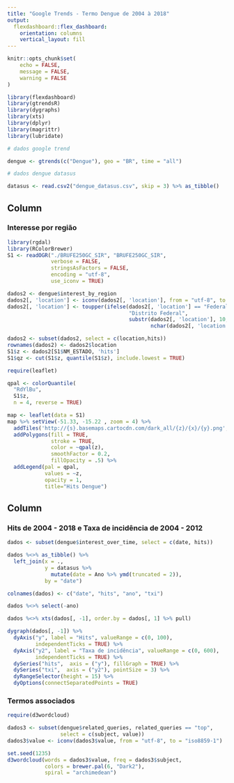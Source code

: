 ```yaml
---
title: "Google Trends - Termo Dengue de 2004 à 2018"
output: 
  flexdashboard::flex_dashboard:
    orientation: columns
    vertical_layout: fill
---
```


```r
knitr::opts_chunk$set(
	echo = FALSE,
	message = FALSE,
	warning = FALSE
)

library(flexdashboard)
library(gtrendsR)
library(dygraphs)
library(xts)
library(dplyr)
library(magrittr)
library(lubridate)

# dados google trend

dengue <- gtrends(c("Dengue"), geo = "BR", time = "all")  

# dados dengue datasus

datasus <- read.csv2("dengue_datasus.csv", skip = 3) %>% as_tibble()

```

Column {data-width=550}
-----------------------------------------------------------------------

### Interesse por região

```r
library(rgdal)
library(RColorBrewer)
S1 <- readOGR("./BRUFE250GC_SIR", "BRUFE250GC_SIR",
              verbose = FALSE,
              stringsAsFactors = FALSE,
              encoding = "utf-8",
              use_iconv = TRUE)

dados2 <- dengue$interest_by_region
dados2[, 'location'] <- iconv(dados2[, 'location'], from = "utf-8", to = "iso8859-1")
dados2[, 'location'] <- toupper(ifelse(dados2[, 'location'] == "Federal District",
                                       "Distrito Federal",
                                       substr(dados2[, 'location'], 10,
                                              nchar(dados2[, 'location']))))

dados2 <- subset(dados2, select = c(location,hits))
rownames(dados2) <- dados2$location
S1$z <- dados2[S1$NM_ESTADO, 'hits']
S1$qz <- cut(S1$z, quantile(S1$z), include.lowest = TRUE)

require(leaflet)

qpal <- colorQuantile(
  "RdYlBu",
  S1$z,
  n = 4, reverse = TRUE)

map <- leaflet(data = S1)
map %>% setView(-51.33, -15.22 , zoom = 4) %>% 
  addTiles('http://{s}.basemaps.cartocdn.com/dark_all/{z}/{x}/{y}.png', attribution = 'Map tiles by <a href="http://stamen.com">Stamen Design</a>, <a href="http://creativecommons.org/licenses/by/3.0">CC BY 3.0</a> &mdash; Map data &copy; <a href="http://www.openstreetmap.org/copyright">OpenStreetMap</a>') %>% 
  addPolygons(fill = TRUE, 
              stroke = TRUE, 
              color = ~qpal(z),
              smoothFactor = 0.2, 
              fillOpacity = .5) %>% 
  addLegend(pal = qpal,
            values = ~z,
            opacity = 1,
            title="Hits Dengue")
```

Column {data-width=450}
-----------------------------------------------------------------------

### Hits de 2004 - 2018 e Taxa de incidência de 2004 - 2012

```r

dados <- subset(dengue$interest_over_time, select = c(date, hits))

dados %<>% as_tibble() %>% 
  left_join(x = ., 
            y = datasus %>% 
              mutate(date = Ano %>% ymd(truncated = 2)), 
            by = "date")

colnames(dados) <- c("date", "hits", "ano", "txi")

dados %<>% select(-ano) 

dados %<>% xts(dados[, -1], order.by = dados[, 1] %>% pull)

dygraph(dados[, -1]) %>%
  dyAxis("y", label = "Hits", valueRange = c(0, 100), 
         independentTicks = TRUE) %>% 
  dyAxis("y2", label = "Taxa de incidência", valueRange = c(0, 600), 
         independentTicks = TRUE) %>% 
  dySeries("hits",  axis = ("y"), fillGraph = TRUE) %>%
  dySeries("txi",  axis = ("y2"), pointSize = 3) %>% 
  dyRangeSelector(height = 15) %>% 
  dyOptions(connectSeparatedPoints = TRUE)
```

### Termos associados

```r
require(d3wordcloud)

dados3 <- subset(dengue$related_queries, related_queries == "top",
                 select = c(subject, value))
dados3$value <- iconv(dados3$value, from = "utf-8", to = "iso8859-1")

set.seed(1235)
d3wordcloud(words = dados3$value, freq = dados3$subject,
            colors = brewer.pal(6, "Dark2"),
            spiral = "archimedean")
```

